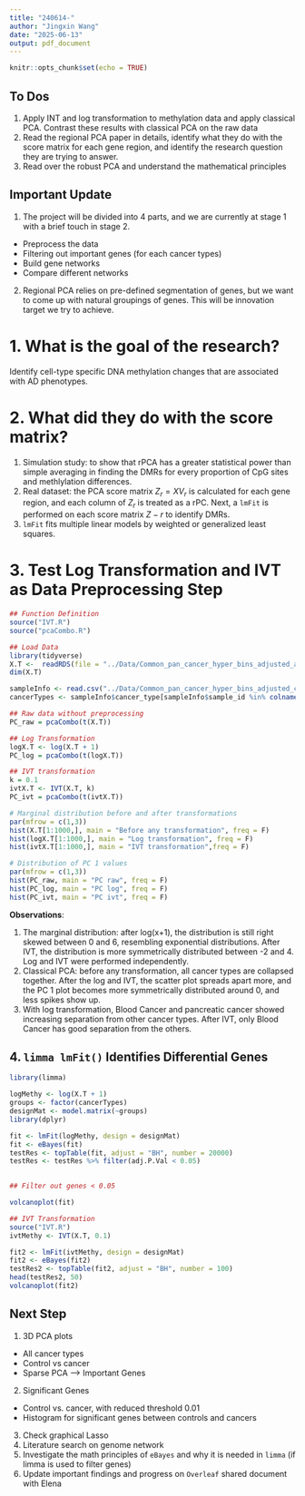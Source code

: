 ```yaml
---
title: "240614-"
author: "Jingxin Wang"
date: "2025-06-13"
output: pdf_document
---
```


```r
knitr::opts_chunk$set(echo = TRUE)
```

## To Dos

1. Apply INT and log transformation to methylation data and apply classical PCA. Contrast these results with classical PCA on the raw data
2. Read the regional PCA paper in details, identify what they do with the score matrix for each gene region, and identify the research question they are trying to answer.
3. Read over the robust PCA and understand the mathematical principles

## Important Update

1. The project will be divided into 4 parts, and we are currently at stage 1 with a brief touch in stage 2.
  - Preprocess the data
  - Filtering out important genes (for each cancer types)
  - Build gene networks
  - Compare different networks
2. Regional PCA relies on pre-defined segmentation of genes, but we want to come up with natural groupings of genes. This will be innovation target we try to achieve.

# 1. What is the goal of the research?

Identify cell-type specific DNA methylation changes that are associated with AD phenotypes.

# 2. What did they do with the score matrix?

1. Simulation study: to show that rPCA has a greater statistical power than simple averaging in finding the DMRs for every proportion of CpG sites and methlylation differences.
2. Real dataset: the PCA score matrix $Z_r = X V_r$ is calculated for each gene region, and each column of $Z_r$ is treated as a rPC. Next, a `lmFit` is performed on each score matrix $Z-r$ to identify DMRs.
3. `lmFit` fits multiple linear models by weighted or generalized least squares.

# 3. Test Log Transformation and IVT as Data Preprocessing Step

```r
## Function Definition
source("IVT.R")
source("pcaCombo.R")

## Load Data
library(tidyverse)
X.T <-  readRDS(file = "../Data/Common_pan_cancer_hyper_bins_adjusted_and_normalized_cnt_in_SE.RDS")
dim(X.T)

sampleInfo <- read.csv("../Data/Common_pan_cancer_hyper_bins_adjusted_cnt_in_SE_samples_info.csv")
cancerTypes <- sampleInfo$cancer_type[sampleInfo$sample_id %in% colnames(X.T)]

## Raw data without preprocessing
PC_raw = pcaCombo(t(X.T))

## Log Transformation
logX.T <- log(X.T + 1)
PC_log = pcaCombo(t(logX.T))

## IVT transformation
k = 0.1
ivtX.T <- IVT(X.T, k)
PC_ivt = pcaCombo(t(ivtX.T))

# Marginal distribution before and after transformations
par(mfrow = c(1,3))
hist(X.T[1:1000,], main = "Before any transformation", freq = F)
hist(logX.T[1:1000,], main = "Log transformation", freq = F)
hist(ivtX.T[1:1000,], main = "IVT transformation",freq = F)

# Distribution of PC 1 values
par(mfrow = c(1,3))
hist(PC_raw, main = "PC raw", freq = F)
hist(PC_log, main = "PC log", freq = F)
hist(PC_ivt, main = "PC ivt", freq = F)
```
**Observations**:

1. The marginal distribution: after log(x+1), the distribution is still right skewed between 0 and 6, resembling exponential distributions. After IVT, the distribution is more symmetrically distributed between -2 and 4. Log and IVT were performed independently.
2. Classical PCA: before any transformation, all cancer types are collapsed together. After the log and IVT, the scatter plot spreads apart more, and the PC 1 plot becomes more symmetrically distributed around 0, and less spikes show up.
3. With log transformation, Blood Cancer and pancreatic cancer showed increasing separation from other cancer types. After IVT, only Blood Cancer has good separation from the others.

## 4. `limma lmFit()` Identifies Differential Genes

```r
library(limma)

logMethy <- log(X.T + 1)
groups <- factor(cancerTypes)
designMat <- model.matrix(~groups)
library(dplyr)

fit <- lmFit(logMethy, design = designMat)
fit <- eBayes(fit)
testRes <- topTable(fit, adjust = "BH", number = 20000)
testRes <- testRes %>% filter(adj.P.Val < 0.05)
  

## Filter out genes < 0.05

volcanoplot(fit)
```

```r
## IVT Transformation
source("IVT.R")
ivtMethy <- IVT(X.T, 0.1)

fit2 <- lmFit(ivtMethy, design = designMat)
fit2 <- eBayes(fit2)
testRes2 <- topTable(fit2, adjust = "BH", number = 100)
head(testRes2, 50)
volcanoplot(fit2)
```

## Next Step
1. 3D PCA plots
  - All cancer types
  - Control vs cancer
  - Sparse PCA --> Important Genes
2. Significant Genes
  - Control vs. cancer, with reduced threshold 0.01
  - Histogram for significant genes between controls and cancers
3. Check graphical Lasso 
4. Literature search on genome network
5. Investigate the math principles of `eBayes` and why it is needed in `limma` (if limma is used to filter genes)
6. Update important findings and progress on `Overleaf` shared document with Elena


  

